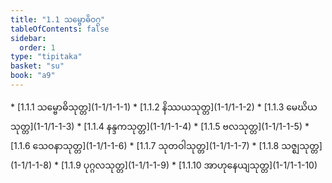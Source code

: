 ```yaml
---
title: "1.1 သမ္ဗောဓိဝဂ္ဂ"
tableOfContents: false
sidebar:
  order: 1
type: "tipitaka"
basket: "su"
book: "a9"
---
```



<DynamicBreadcrumb />



<TableOfContents book="a9" section="1.1">
* [1.1.1 သမ္ဗောဓိသုတ္တ](1-1/1-1-1)
* [1.1.2 နိဿယသုတ္တ](1-1/1-1-2)
* [1.1.3 မေဃိယသုတ္တ](1-1/1-1-3)
* [1.1.4 နန္ဒကသုတ္တ](1-1/1-1-4)
* [1.1.5 ဗလသုတ္တ](1-1/1-1-5)
* [1.1.6 သေဝနာသုတ္တ](1-1/1-1-6)
* [1.1.7 သုတဝါသုတ္တ](1-1/1-1-7)
* [1.1.8 သဇ္ဈသုတ္တ](1-1/1-1-8)
* [1.1.9 ပုဂ္ဂလသုတ္တ](1-1/1-1-9)
* [1.1.10 အာဟုနေယျသုတ္တ](1-1/1-1-10)
</TableOfContents>